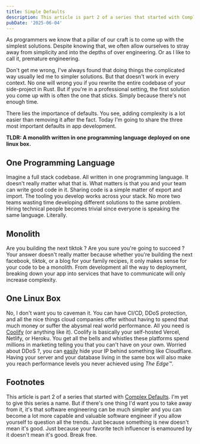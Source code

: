 ```yaml
---
title: Simple Defaults
description: This article is part 2 of a series that started with Complex Defaults. I'm yet to give this series a name. But if there's one thing I'd want you to take away from it, it's that software engineering can be much simpler and you can become a lot more capable and valuable software engineer if you allow yourself to question all the trends.
pubDate: '2025-06-04'
---
```


As programmers we know that a pillar of our craft is to come up with the simplest solutions. Despite knowing that, we often allow ourselves to stray away from simplicity and into the depths of over engineering. Or as I like to call it, premature engineering.

Don't get me wrong, I've always found that doing things the complicated way usually led me to simpler solutions. But that doesn't work in every context. No one will wrong you if you rewrite the entire codebase of your side-project in Rust. But if you're in a professional setting, the first solution you come up with is often the one that sticks. Simply because there's not enough time.

There lies the importance of defaults. You see, adding complexity is a lot easier than removing it after the fact. Today I'm going to share the three most important defaults in app development.

**TLDR: A monolith written in one programming language deployed on one linux box.**

## One Programming Language

Imagine a full stack codebase. All written in one programming language. It doesn't really matter what that is. What matters is that you and your team can write good code in it. Sharing code is a simple matter of export and import. The tooling you develop works across your stack. No more two teams wasting time developing different solutions to the same problem. Hiring technical people becomes trivial since everyone is speaking the same language. Literally.

## Monolith

Are you building the next tiktok ? Are you sure you're going to succeed ? Your answer doesn't really matter because whether you're building the next facebook, tiktok, or a blog for your family recipes, it only makes sense for your code to be a monolith. From development all the way to deployment, breaking down your app into services that have to communicate will only increase complexity.

## One Linux Box

No, I don't want you to caveman it. You can have CI/CD, DDoS protection, and all the nice things cloud companies offer without having to spend that much money or suffer the abysmal real world performance. All you need is [Coolify](https://coolify.io/) (or anything like it). Coolify is basically your self-hosted Vercel, Netlify, or Heroku. You get all the bells and whistles these platforms spend millions in marketing telling you that you can't have on your own.
Worried about DDoS ?, you can [easily](https://coolify.io/docs/knowledge-base/cloudflare/tunnels/overview) hide your IP behind something like Cloudflare. Having your server and your database living in the same box will also make you reach performance levels you never achieved using _The Edge™_.

## Footnotes

This article is part 2 of a series that started with [Complex Defaults](https://gebna.gg/blog/complex-defaults). I'm yet to give this series a name. But if there's one thing I'd want you to take away from it, it's that software engineering can be much simpler and you can become a lot more capable and valuable software engineer if you allow yourself to question all the trends. Just because something is new doesn't mean it's good. Just because your favorite tech influencer is enamoured by it doesn't mean it's good. Break free.
